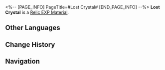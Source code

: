 <%-- [PAGE_INFO]
PageTitle=#Lost Crystal#
[END_PAGE_INFO] --%>
{{Item Infobox
|id          = 233
|image       = Item Lost Crystal.png{{subst:void|<!--$UPLOAD:<<SpriteOutput/ItemFigures/233.png>-<Item Lost Crystal.png>-<Item Icons>>-->}}
|type        = Relic EXP Material
|invCategory = Upgrade Materials
|rarity      = 4
|effect      = 
|description = Enhancement material for Relics. Provides 1000 Relic EXP.
|source1     = [[Forgotten Hall]]
}}
{{Description|A Fragmentum dust crystal that had densified after being reduced to its original form.<br /><br />''"This must not be placed together with the ores offered to the Amber Lord. This is a creation of the Stellaron and goes against the will of Preservation."''}}
'''Lost Crystal''' is a [[Relic EXP Material]].

==Other Languages==
{{Other Languages
|en   = Lost Crystal
|zhs  = 遗失晶块
|zht  = 遺失晶塊
|ja   = 遺失晶塊
|ko   = 유실된 수정덩이
|es   = Cristal perdido
|fr   = Cristal perdu
|ru   = Утраченный кристалл
|th   = Lost Crystal
|vi   = Tinh Thể Đánh Mất
|de   = Verlorener Kristall
|id   = Lost Crystal
|pt   = Cristal Perdido
}}

==Change History==
{{Change History|1.0}}

==Navigation==
{{Upgrade Material Navbox}}